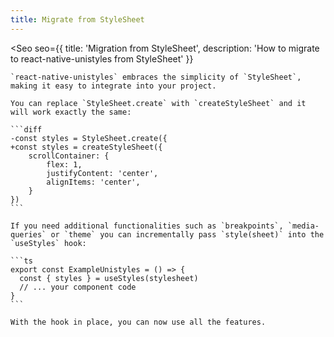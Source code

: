 ```yaml
---
title: Migrate from StyleSheet
---
```



<Seo
    seo={{
        title: 'Migration from StyleSheet',
        description: 'How to migrate to react-native-unistyles from StyleSheet'
    }}
>
    `react-native-unistyles` embraces the simplicity of `StyleSheet`, making it easy to integrate into your project.

    You can replace `StyleSheet.create` with `createStyleSheet` and it will work exactly the same:

    ```diff
    -const styles = StyleSheet.create({
    +const styles = createStyleSheet({
        scrollContainer: {
            flex: 1,
            justifyContent: 'center',
            alignItems: 'center',
        }
    })
    ```

    If you need additional functionalities such as `breakpoints`, `media-queries` or `theme` you can incrementally pass `style(sheet)` into the `useStyles` hook:

    ```ts
    export const ExampleUnistyles = () => {
      const { styles } = useStyles(stylesheet)
      // ... your component code
    }
    ```

    With the hook in place, you can now use all the features.

</Seo>
